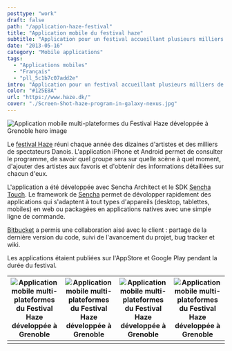 ```yaml
---
posttype: "work"
draft: false
path: "/application-haze-festival"
title: "Application mobile du festival haze"
subtitle: "Application pour un festival accueillant plusieurs milliers de spectateurs au Danemark."
date: "2013-05-16"
category: "Mobile applications"
tags: 
  - "Applications mobiles"
  - "Français"
  - "pll_5c1b7c07add2e"
intro: "Application pour un festival accueillant plusieurs milliers de spectateurs au Danemark. Réalisé avec Sencha Touch et PhoneGap pour Google Play et AppStore."
color: "#125E8A"
url: "https://www.haze.dk/"
cover: "./Screen-Shot-haze-program-in-galaxy-nexus.jpg"
---
```


![Application mobile multi-plateformes du Festival Haze développée à Grenoble hero image](./2013-05-17---application-haze-festival/haze_festival.jpg)

Le [festival Haze](http://www.haze.dk/) réuni chaque année des dizaines d'artistes et des milliers de spectateurs Danois. L'application iPhone et Android permet de consulter le programme, de savoir quel groupe sera sur quelle scène à quel moment, d'ajouter des artistes aux favoris et d'obtenir des informations détaillées sur chacun d'eux.

L'application a été développée avec Sencha Architect et le SDK [Sencha Touch](/pages/outils-et-frameworks#sencha-touch). Le framework de [Sencha](http://www.sencha.com/) permet de dévolopper rapidement des applications qui s'adaptent à tout types d'appareils (desktop, tablettes, mobiles) en web ou packagées en applications natives avec une simple ligne de commande.

[Bitbucket](https://bitbucket.org/) a permis une collaboration aisé avec le client : partage de la dernière version du code, suivi de l'avancement du projet, bug tracker et wiki.

Les applications étaient publiées sur l'AppStore et Google Play pendant la durée du festival.

| ![Application mobile multi-plateformes du Festival Haze développée à Grenoble](./2013-05-17---application-haze-festival/Screen-Shot-haze-artist-list-in-galaxy-nexus.png) | ![Application mobile multi-plateformes du Festival Haze développée à Grenoble](./2013-05-17---application-haze-festival/Screen-Shot-haze-news-in-galaxy-nexus.png) | ![Application mobile multi-plateformes du Festival Haze développée à Grenoble](./2013-05-17---application-haze-festival/Screen-Shot-haze-artist-view-in-galaxy-nexus.png) | ![Application mobile multi-plateformes du Festival Haze développée à Grenoble](./2013-05-17---application-haze-festival/Screen-Shot-haze-program-in-galaxy-nexus.png) |
| ------------------------------------------------------------ | ------------------------------------------------------------ | ------------------------------------------------------------ | ------------------------------------------------------------ |
|                                                              |                                                              |                                                              |                                                              |







